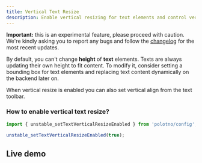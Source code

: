 ```yaml
---
title: Vertical Text Resize
description: Enable vertical resizing for text elements and control vertical alignment
---
```


**Important:** this is an experimental feature, please proceed with caution. We're kindly asking you to report any bugs and follow the [changelog](https://developer.polotno.com/changelog) for the most recent updates.

By default, you can't change **height** of **text** elements. Texts are always updating their own height to fit content. To modify it, consider setting a bounding box for text elements and replacing text content dynamically on the backend later on.

When vertical resize is enabled you can also set vertical align from the text toolbar.

### How to enable vertical text resize?

```ts
import { unstable_setTextVerticalResizeEnabled } from 'polotno/config';

unstable_setTextVerticalResizeEnabled(true);
```

## Live demo

<Sandbox github="polotno-project/polotno-site/tree/source/examples/polotno-vertical-text-resize" />


